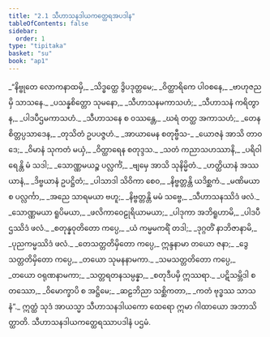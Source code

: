 ```yaml
---
title: "2.1 သီဟာသနဒါယကတ္ထေရအပဒါန"
tableOfContents: false
sidebar:
  order: 1
type: "tipitaka"
basket: "su"
book: "ap1"
---
```



<DynamicBreadcrumb />

<Division number="1" book="ap1">

<Paragraph number="696" type="verses" book="ap1">
_“နိဗ္ဗုတေ လောကနာထမှိ,_  
_သိဒ္ဓတ္ထေ ဒွိပဒုတ္တမေ;_  
_ဝိတ္ထာရိကေ ပါဝစနေ,_  
_ဗာဟုဇညမှိ သာသနေ._  

</Paragraph>

</Division>
<Division number="2" book="ap1">

<Paragraph number="697" type="verses" book="ap1">
_ပသန္နစိတ္တော သုမနော,_  
_သီဟာသနမကာသဟံ;_  
_သီဟာသနံ ကရိတွာန,_  
_ပါဒပီဌမကာသဟံ._  

</Paragraph>

</Division>
<Division number="3" book="ap1">

<Paragraph number="698" type="verses" book="ap1">
_သီဟာသနေ စ ဝဿန္တေ,_  
_ဃရံ တတ္ထ အကာသဟံ;_  
_တေန စိတ္တပ္ပသာဒေန,_  
_တုသိတံ ဥပပဇ္ဇဟံ._  

</Paragraph>

</Division>
<Division number="4" book="ap1">

<Paragraph number="699" type="verses" book="ap1">
_အာယာမေန စတုဗ္ဗီသ-_  
_ယောဇနံ အာသိ တာဝဒေ;_  
_ဝိမာနံ သုကတံ မယှံ,_  
_ဝိတ္ထာရေန စတုဒ္ဒသ._  

</Paragraph>

</Division>
<Division number="5" book="ap1">

<Paragraph number="700" type="verses" book="ap1">
_သတံ ကညာသဟဿာနိ,_  
_ပရိဝါရေန္တိ မံ သဒါ;_  
_သောဏ္ဏမယဉ္စ ပလ္လင်္ကံ,_  
_ဗျမှေ အာသိ သုနိမ္မိတံ._  

</Paragraph>

</Division>
<Division number="6" book="ap1">

<Paragraph number="701" type="verses" book="ap1">
_ဟတ္ထိယာနံ အဿယာနံ,_  
_ဒိဗ္ဗယာနံ ဥပဋ္ဌိတံ;_  
_ပါသာဒါ သိဝိကာ စေဝ,_  
_နိဗ္ဗတ္တန္တိ ယဒိစ္ဆကံ._  

</Paragraph>

</Division>
<Division number="7" book="ap1">

<Paragraph number="702" type="verses" book="ap1">
_မဏိမယာ စ ပလ္လင်္ကာ,_  
_အညေ သာရမယာ ဗဟူ;_  
_နိဗ္ဗတ္တန္တိ မမံ သဗ္ဗေ,_  
_သီဟာသနဿိဒံ ဖလံ._  

</Paragraph>

</Division>
<Division number="8" book="ap1">

<Paragraph number="703" type="verses" book="ap1">
_သောဏ္ဏမယာ ရူပိမယာ,_  
_ဖလိကာဝေဠုရိယာမယာ;_  
_ပါဒုကာ အဘိရူဟာမိ,_  
_ပါဒပီဌဿိဒံ ဖလံ._  

</Paragraph>

</Division>
<Division number="9" book="ap1">

<Paragraph number="704" type="verses" book="ap1">
_စတုန္နဝုတိတော ကပ္ပေ,_  
_ယံ ကမ္မမကရိံ တဒါ;_  
_ဒုဂ္ဂတိံ နာဘိဇာနာမိ,_  
_ပုညကမ္မဿိဒံ ဖလံ._  

</Paragraph>

</Division>
<Division number="10" book="ap1">

<Paragraph number="705" type="verses" book="ap1">
_တေသတ္တတိမှိတော ကပ္ပေ,_  
ဣန္ဒနာမာ တယော ဇနာ;_  
_ဒွေသတ္တတိမှိတော ကပ္ပေ,_  
_တယော သုမနနာမကာ._  

</Paragraph>

</Division>
<Division number="11" book="ap1">

<Paragraph number="706" type="verses" book="ap1">
_သမသတ္တတိတော ကပ္ပေ,_  
_တယော ဝရုဏနာမကာ;_  
_သတ္တရတနသမ္ပန္နာ,_  
_စတုဒီပမှိ ဣဿရာ._  

</Paragraph>

</Division>
<Division number="12" book="ap1">

<Paragraph number="707" type="verses" book="ap1">
_ပဋိသမ္ဘိဒါ စတဿော,_  
_ဝိမောက္ခာပိ စ အဋ္ဌိမေ;_  
_ဆဠဘိညာ သစ္ဆိကတာ,_  
_ကတံ ဗုဒ္ဓဿ သာသနံ”._  

</Paragraph>

<Paragraph number="708" book="ap1">
ဣတ္ထံ သုဒံ အာယသ္မာ သီဟာသနဒါယကော ထေရော ဣမာ ဂါထာယော အဘာသိတ္ထာတိ.

</Paragraph>
</Division>

<Paragraph number="709" type="center" book="ap1">
သီဟာသနဒါယကတ္ထေရဿာပဒါနံ ပဌမံ.
</Paragraph>